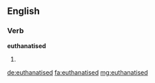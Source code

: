 ==English==

===Verb===
'''euthanatised'''

# {{past of|euthanatise}}

[[de:euthanatised]]
[[fa:euthanatised]]
[[mg:euthanatised]]
